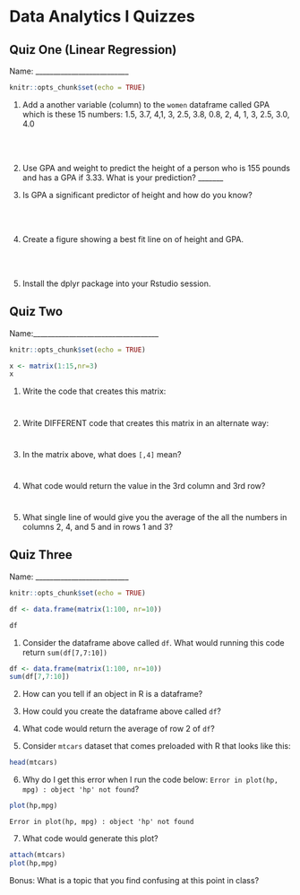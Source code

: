 # Data Analytics I Quizzes

## Quiz One (Linear Regression)

Name: __________________________
```r
knitr::opts_chunk$set(echo = TRUE)
```
 
1. Add a another variable (column) to the `women` dataframe called GPA which is these 15 numbers: 1.5, 3.7, 4,1, 3, 2.5, 3.8, 0.8, 2, 4, 1, 3, 2.5, 3.0, 4.0

<br>
<br>

2. Use GPA and weight to predict the height of a person who is 155 pounds and has a GPA if 3.33. What is your prediction? _______

3. Is GPA a significant predictor of height and how do you know? 

<br>
<br>

4. Create a figure showing a best fit line on of height and GPA.  

<br>
<br>

5. Install the dplyr package into your Rstudio session.


## Quiz Two

Name:___________________________________

```r
knitr::opts_chunk$set(echo = TRUE)
```

```r
x <- matrix(1:15,nr=3)
x
```



1. Write the code that creates this matrix:

#
#

2. Write DIFFERENT code that creates this matrix in an alternate way:

#
#

3. In the matrix above, what does `[,4]` mean?

#

4. What code would return the value in the 3rd column and 3rd row?

#

5. What single line of would give you the average of the all the numbers in columns 2, 4, and 5 and in rows 1 and 3?


## Quiz Three

Name: __________________________
```r
knitr::opts_chunk$set(echo = TRUE)
```


```r
df <- data.frame(matrix(1:100, nr=10))

```


```r
df
```

1.  Consider the dataframe above called `df`.  What would running this code return `sum(df[7,7:10])`

```r
df <- data.frame(matrix(1:100, nr=10))
sum(df[7,7:10])
```

2. How can you tell if an object in R is a dataframe?


3. How could you create the dataframe above called `df`?


4. What code would return the average of row 2 of `df`?


5. Consider `mtcars` dataset that comes preloaded with R that looks like this:
```r
head(mtcars)
```

6. Why do I get this error when I run the code below: `Error in plot(hp, mpg) : object 'hp' not found`?

```r
plot(hp,mpg)
```

`Error in plot(hp, mpg) : object 'hp' not found`

7. What code would generate this plot?

```r
attach(mtcars)
plot(hp,mpg)
```

Bonus: What is a topic that you find confusing at this point in class? 